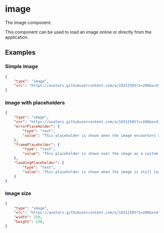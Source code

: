 
# image

The image component. 

This component can be used to load an image online or directly from the application.

## Examples

### Simple image

```json
{
    "type": "image",
    "src": "https://avatars.githubusercontent.com/u/18312505?s=200&v=4",
}
```

### Image with placeholders

```json
{
    "type": "image",
    "src": "https://avatars.githubusercontent.com/u/18312505?s=200&v=4",
    "errorPlaceHolder": {
        "type": "text",
        "value": "This placeholder is shown when the image encounters an error."
    },
    "framePlaceholder": {
        "type": "text",
        "value": "This placeholder is shown over the image as a custom frame."
    },
    "loadingPlaceholder": {
        "type": "text",
        "value": "This placeholder is shown when the image is still loading."
    }
}
```

### Image size

```json
{
    "type": "image",
    "src": "https://avatars.githubusercontent.com/u/18312505?s=200&v=4",
    "width": 150,
    "height": 150,
}
```

<PropertyTable schema={imageSchema}/>